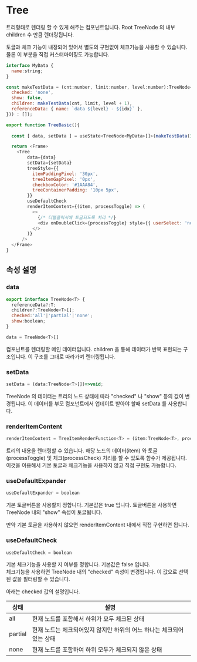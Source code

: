 
# Tree

트리형태로 렌더링 할 수 있게 해주는 컴포넌트입니다. Root TreeNode 의 내부 children 수 만큼 렌더링됩니다.

토글과 체크 기능이 내장되어 있어서 별도의 구현없이 체크기능을 사용할 수 있습니다. 물론 이 부분을 직접 커스터마이징도 가능합니다.

```javascript
interface MyData {
  name:string;
}

const makeTestData = (cnt:number, limit:number, level:number):TreeNode<MyData>[] => (level < limit ? Array.from(Array(cnt)).map((_, idx) => ({
  checked: 'none',
  show: false,
  children: makeTestData(cnt, limit, level + 1),
  referenceData: { name: `data ${level} - ${idx}` },
})) : []);

export function TreeBasic(){
  
  const [ data, setData ] = useState<TreeNode<MyData>[]>(makeTestData(3, 6, 1));

  return <Frame>
    <Tree
        data={data}
        setData={setData}
        treeStyle={{
          itemPaddingPixel: '30px',
          treeItemGapPixel: '0px',
          checkboxColor: '#1AAA84',
          treeContainerPadding: '10px 5px',
        }}
        useDefaultCheck
        renderItemContent={(item, processToggle) => (
          <>
            {/* 더블클릭시에 토글되도록 처리 */}
            <div onDoubleClick={processToggle} style={{ userSelect: 'none', padding: '10px' }}>{item.referenceData?.name}</div>
          </>
        )}
      />
  </Frame>
}
```

<TreeBasic />

## 속성 설명

### data
```javascript
export interface TreeNode<T> {
  referenceData?:T;
  children?:TreeNode<T>[];
  checked:'all'|'partial'|'none';
  show:boolean;
}

data = TreeNode<T>[]
```

컴포넌트를 렌더링할 메인 데이터입니다. children 을 통해 데이터가 반복 표현되는 구조입니다.
이 구조를 그대로 따라가며 렌더링됩니다.

### setData
```javascript
setData = (data:TreeNode<T>[])=>void;
```

TreeNode 의 데이터는 트리의 노드 상태에 따라 "checked" 나 "show" 등의 값이 변경됩니다.
이 데이터를 부모 컴포넌트에서 업데이트 받아야 할때 setData 를 사용합니다.

### renderItemContent
```javascript
renderItemContent = TreeItemRenderFunction<T> = (item:TreeNode<T>, processToggle:()=>void, processCheck:()=>void)=>ReactNode
```

트리의 내용을 렌더링할 수 있습니다. 
해당 노드의 데이터(item) 와 토글(processToggle) 및 체크(processCheck) 처리를 할 수 있도록 함수가 제공됩니다.
이것을 이용해서 기본 토글과 체크기능을 사용하지 않고 직접 구현도 가능합니다.

### useDefaultExpander
```javascript
useDefaultExpander = boolean
```

기본 토글버튼을 사용할지 정합니다.  기본값은 true 입니다. 토글버튼을 사용하면 TreeNode 내의 "show" 속성이 토글됩니다.

만약 기본 토글을 사용하지 않으면 renderItemContent 내에서 직접 구현하면 됩니다.

### useDefaultCheck
```javascript
useDefaultCheck = boolean
```

기본 체크기능을 사용할 지 여부를 정합니다.  기본값은 false 입니다.  
체크기능을 사용하면 TreeNode 내의 "checked" 속성이 변경됩니다.
이 값으로 선택된 값을 필터링할 수 있습니다.

아래는 checked 값의 설명입니다.

|상태|설명|
|---|---|
|all|현재 노드를 포함해서 하위가 모두 체크된 상태|
|partial|현재 노드는 체크되어있지 않지만 하위의 어느 하나는 체크되어 있는 상태|
|none|현재 노드를 포함하여 하위 모두가 체크되지 않은 상태|